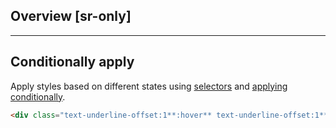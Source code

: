## Overview [sr-only]
<Overview/>

---

## Conditionally apply
Apply styles based on different states using [selectors](/guide/state-selectors) and [applying conditionally](/guide/applying-conditionally).
```html
<div class="text-underline-offset:1**:hover** text-underline-offset:1**@sm** text-underline-offset:1**@dark** text-underline-offset:1**@print**">…</div>
```

